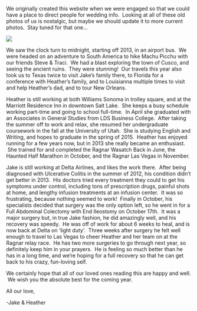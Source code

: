 
<div className={styles['Welcome']}>

We originally created this website when we were engaged so that we could have a place to direct people for wedding info.  Looking at all of these old photos of us is nostalgic, but maybe we should update it to more current photos.  Stay tuned for that one…

<img src={picture} />

We saw the clock turn to midnight, starting off 2013, in an airport bus.  We were headed on an adventure to South America to hike Machu Picchu with our friends Steve & Traci.  We had a blast exploring the town of Cusco, and seeing the ancient ruins.  They were stunning!  Our travels this year also took us to Texas twice to visit Jake’s family there, to Florida for a conference with Heather’s family, and to Louisianna multiple times to visit and help Heather’s dad, and to tour New Orleans.




Heather is still working at both Williams Sonoma in trolley square, and at the Marriott Residence Inn in downtown Salt Lake.  She keeps a busy schedule working part-time and going to school full-time.  In April she graduated with an Associates in General Studies from LDS Business College.  After taking the summer off to work and relax, she resumed her undergraduate coursework in the fall at the University of Utah.  She is studying English and Writing, and hopes to graduate in the spring of 2015.  Heather has enjoyed running for a few years now, but in 2013 she really became an enthusiast.  She trained for and completed the Ragnar Wasatch Back in June, the Haunted Half Marathon in October, and the Ragnar Las Vegas in November.




Jake is still working at Delta Airlines, and likes the work there.  After being diagnosed with Ulcerative Colitis in the summer of 2012, his condition didn’t get better in 2013.  His doctors tried every treatment they could to get his symptoms under control, including tons of prescription drugs, painful shots at home, and lengthy infusion treatments at an infusion center.  It was so frustrating, because nothing seemed to work!  Finally in October, his specialists decided that surgery was the only option left, so he went in for a Full Abdominal Colectomy with End Ileostomy on October 17th.  It was a major surgery but, in true Jake fashion, he did amazingly well, and his recovery was speedy.  He was off of work for about 6 weeks to heal, and is now back at Delta on ‘light duty’.  Three weeks after surgery he felt well enough to travel to Las Vegas to cheer Heather and her team on at the Ragnar relay race.  He has two more surgeries to go through next year, so definitely keep him in your prayers.  He is feeling so much better than he has in a long time, and we’re hoping for a full recovery so that he can get back to his crazy, fun-loving self.




We certainly hope that all of our loved ones reading this are happy and well.  We wish you the absolute best for the coming year.

All our love,

-Jake & Heather

</div>